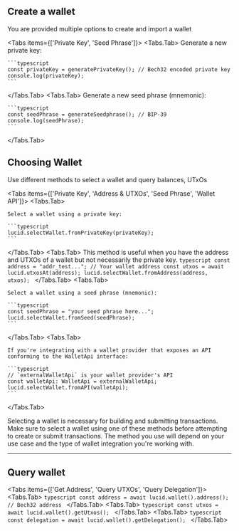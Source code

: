 
## Create a wallet

You are provided multiple options to create and import a wallet

<Tabs items={['Private Key', 'Seed Phrase']}>
  <Tabs.Tab>
    Generate a new private key:

    ```typescript
    const privateKey = generatePrivateKey(); // Bech32 encoded private key
    console.log(privateKey);
    ```
  </Tabs.Tab>
  <Tabs.Tab>
    Generate a new seed phrase (mnemonic):

    ```typescript
    const seedPhrase = generateSeedphrase(); // BIP-39
    console.log(seedPhrase);
    ```
  </Tabs.Tab>
</Tabs>

## Choosing Wallet

Use different methods to select a wallet and query balances, UTxOs


<Tabs items={['Private Key', 'Address & UTXOs', 'Seed Phrase', 'Wallet API']}>
  <Tabs.Tab>

    Select a wallet using a private key:

    ```typescript
    lucid.selectWallet.fromPrivateKey(privateKey);
    ```
  </Tabs.Tab>
  <Tabs.Tab>
This method is useful when you have the address and UTXOs of a wallet but not necessarily the private key.
    ```typescript
    const address = "addr_test..."; // Your wallet address
    const utxos = await lucid.utxosAt(address);
    lucid.selectWallet.fromAddress(address, utxos);
    ```
  </Tabs.Tab>
  <Tabs.Tab>

    Select a wallet using a seed phrase (mnemonic):

    ```typescript
    const seedPhrase = "your seed phrase here...";
    lucid.selectWallet.fromSeed(seedPhrase);
    ```
  </Tabs.Tab>
  <Tabs.Tab>

    If you're integrating with a wallet provider that exposes an API conforming to the WalletApi interface:

    ```typescript
    // `externalWalletApi` is your wallet provider's API
    const walletApi: WalletApi = externalWalletApi;
    lucid.selectWallet.fromAPI(walletApi);
    ```
  </Tabs.Tab>
</Tabs>

<Callout>
Selecting a wallet is necessary for building and submitting transactions. Make sure to select a wallet using one of these methods before attempting to create or submit transactions. The method you use will depend on your use case and the type of wallet integration you're working with.
</Callout>

---

## Query wallet

<Tabs items={['Get Address', 'Query UTXOs', 'Query Delegation']}>
  <Tabs.Tab>
    ```typescript
    const address = await lucid.wallet().address(); // Bech32 address
    ```
  </Tabs.Tab>
  <Tabs.Tab>
    ```typescript
    const utxos = await lucid.wallet().getUtxos();
    ```
  </Tabs.Tab>
  <Tabs.Tab>
    ```typescript
    const delegation = await lucid.wallet().getDelegation();
    ```
  </Tabs.Tab>
</Tabs>